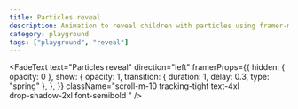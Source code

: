```yaml
---
title: Particles reveal
description: Animation to reveal children with particles using framer-motion
category: playground
tags: ["playground", "reveal"]
---
```


<FadeText
  text="Particles reveal"
  direction="left"
  framerProps={{
    hidden: { opacity: 0 },
    show: {
      opacity: 1,
      transition: { duration: 1, delay: 0.3, type: "spring" },
    },
  }}
  className="scroll-m-10  tracking-tight
        text-4xl  
        drop-shadow-2xl font-semibold  "
/>
